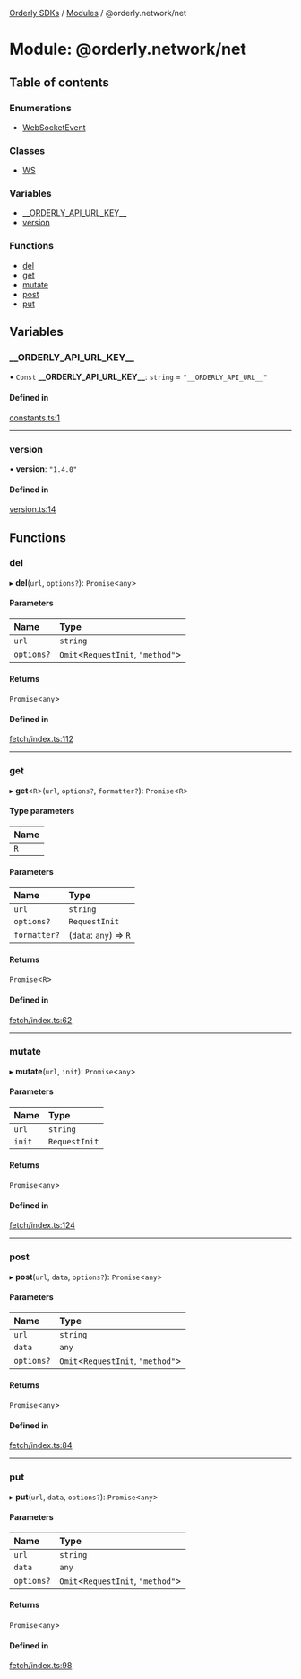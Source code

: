[Orderly SDKs](/sdks/tech-doc/README) / [Modules](/sdks/tech-doc/modules) / @orderly.network/net

# Module: @orderly.network/net

## Table of contents

### Enumerations

- [WebSocketEvent](/sdks/tech-doc/enums/orderly_network_net.WebSocketEvent)

### Classes

- [WS](/sdks/tech-doc/classes/orderly_network_net.WS)

### Variables

- [\_\_ORDERLY\_API\_URL\_KEY\_\_](/sdks/tech-doc/modules/orderly_network_net#__orderly_api_url_key__)
- [version](/sdks/tech-doc/modules/orderly_network_net#version)

### Functions

- [del](/sdks/tech-doc/modules/orderly_network_net#del)
- [get](/sdks/tech-doc/modules/orderly_network_net#get)
- [mutate](/sdks/tech-doc/modules/orderly_network_net#mutate)
- [post](/sdks/tech-doc/modules/orderly_network_net#post)
- [put](/sdks/tech-doc/modules/orderly_network_net#put)

## Variables

### \_\_ORDERLY\_API\_URL\_KEY\_\_

• `Const` **\_\_ORDERLY\_API\_URL\_KEY\_\_**: `string` = `"__ORDERLY_API_URL__"`

#### Defined in

[constants.ts:1](https://github.com/OrderlyNetwork/js-sdk/blob/91fd031/packages/net/src/constants.ts#L1)

___

### version

• **version**: ``"1.4.0"``

#### Defined in

[version.ts:14](https://github.com/OrderlyNetwork/js-sdk/blob/91fd031/packages/net/src/version.ts#L14)

## Functions

### del

▸ **del**(`url`, `options?`): `Promise`\<`any`\>

#### Parameters

| Name | Type |
| :------ | :------ |
| `url` | `string` |
| `options?` | `Omit`\<`RequestInit`, ``"method"``\> |

#### Returns

`Promise`\<`any`\>

#### Defined in

[fetch/index.ts:112](https://github.com/OrderlyNetwork/js-sdk/blob/91fd031/packages/net/src/fetch/index.ts#L112)

___

### get

▸ **get**\<`R`\>(`url`, `options?`, `formatter?`): `Promise`\<`R`\>

#### Type parameters

| Name |
| :------ |
| `R` |

#### Parameters

| Name | Type |
| :------ | :------ |
| `url` | `string` |
| `options?` | `RequestInit` |
| `formatter?` | (`data`: `any`) => `R` |

#### Returns

`Promise`\<`R`\>

#### Defined in

[fetch/index.ts:62](https://github.com/OrderlyNetwork/js-sdk/blob/91fd031/packages/net/src/fetch/index.ts#L62)

___

### mutate

▸ **mutate**(`url`, `init`): `Promise`\<`any`\>

#### Parameters

| Name | Type |
| :------ | :------ |
| `url` | `string` |
| `init` | `RequestInit` |

#### Returns

`Promise`\<`any`\>

#### Defined in

[fetch/index.ts:124](https://github.com/OrderlyNetwork/js-sdk/blob/91fd031/packages/net/src/fetch/index.ts#L124)

___

### post

▸ **post**(`url`, `data`, `options?`): `Promise`\<`any`\>

#### Parameters

| Name | Type |
| :------ | :------ |
| `url` | `string` |
| `data` | `any` |
| `options?` | `Omit`\<`RequestInit`, ``"method"``\> |

#### Returns

`Promise`\<`any`\>

#### Defined in

[fetch/index.ts:84](https://github.com/OrderlyNetwork/js-sdk/blob/91fd031/packages/net/src/fetch/index.ts#L84)

___

### put

▸ **put**(`url`, `data`, `options?`): `Promise`\<`any`\>

#### Parameters

| Name | Type |
| :------ | :------ |
| `url` | `string` |
| `data` | `any` |
| `options?` | `Omit`\<`RequestInit`, ``"method"``\> |

#### Returns

`Promise`\<`any`\>

#### Defined in

[fetch/index.ts:98](https://github.com/OrderlyNetwork/js-sdk/blob/91fd031/packages/net/src/fetch/index.ts#L98)

